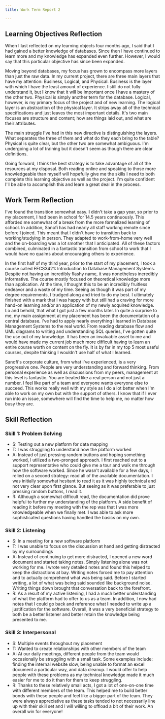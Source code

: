 ```yaml
---
title: Work Term Report 2

---
```

## Learning Objectives Reflection

When I last reflected on my learning objects four months ago, I said that I had gained a better knowledge of databases. Since then I have continued to learn more and my knowledge has expanded even further. However, I would say that this particular objective has since been expanded.

Moving beyond databases, my focus has grown to encompass more layers than just the raw data. In my current project, there are three main layers that have my attention: Business, Logical, and Physical. Business is the layer with which I have the least amount of experience. I still do not fully understand it, but I know that it will be important once I have a mastery of the other two. Physical is simply another term for the database. Logical, however, is my primary focus of the project and of new learning. The logical layer is an abstraction of the physical layer. It strips away all of the technical specifications and just leaves the most important details. It's two main focuses are structure and content; how are things laid out, and what are their attributes. 

The main struggle I've had in this new directive is distinguishing the layers. What separates the three of them and what do they each bring to the table? Physical is quite clear, but the other two are somewhat ambiguous. I'm undergoing a lot of training but it doesn't seem as though there are clear definitions. 

Going forward, I think the best strategy is to take advantage of all of the resources at my disposal. Both reading online and speaking to those more knowledgeable than myself will hopefully give me the skills I need to both complete this learning objective as well as the project. I'm quite confident I'll be able to accomplish this and learn a great deal in the process.

<div style={{"page-break-after": "always"}}></div>

## Work Term Reflection

I've found the transition somewhat easy. I didn't take a gap year, so prior to my placement, I had been in school for 14.5 years continuously. This afforded me somewhat of a break from the more formalized learning of school. In addition, Sanofi has had nearly all staff working remote since before I joined. This meant that I didn't have to transition back to working/studying in person. They adapted to work-from-home very well and the on-boarding was a lot smother that I anticipated. All of these factors combined, culminated in a fantastic transition from school to work that I would have no qualms about encouraging others to experience.

In the first half of my third year, prior to the start of my placement, I took a course called EECS3421: Introduction to Database Management Systems. Despite not having an incredibly flashy name, it was nonetheless incredibly informative. The course mostly focused on theoretical knowledge more than application. At the time, I thought this to be an incredibly fruitless endeavor and a waste of my time. Seeing as though it was part of my degree requirements, I trudged along and tried to do my best. I ultimately finished with a mark that I was happy with but still had a craving for more hand-on learning and/or an application of my newly acquired knowledge. Lo and behold, that what I got just a few months later. In quite a surprise to me, my main assignment at my placement has been the documentation of a central database. I've had to apply nearly everything I learned in Database Management Systems to the real world. From reading database flow and UML diagrams to writing and understanding SQL queries, I've gotten quite the use out of my knowledge. It has been an invaluable asset to me and would have made my current job much more difficult having to learn an entire course worth on content on the fly. It is by far in my top 5 most useful courses, despite thinking I wouldn't use half of what I learned.

Sanofi's corporate culture, from what I've experienced, is a very progressive one. People are very understanding and forward thinking. From personal experience as well as discussions from my peers, management at this level is fantastic. You are treated like a real person and not just a number. I feel like part of a team and everyone wants everyone else to succeed. This works really well with my style as I do a lot better when I'm able to work on my own but with the support of others. I know that if I ever run into an issue, somewhere will find the time to help me, no matter how busy they are.

<div style={{"page-break-after": "always"}}></div>

## Skill Reflection

### Skill 1: Problem Solving

* S: Testing out a new platform for data mapping
* T: I was struggling to understand how the platform worked
* A: Instead of just pressing random buttons and hoping something worked, I utilized a two-pronged approach. I first reached out to a support representative who could give me a tour and walk me through how the software worked. Since he wasn't available for a few days, I relied on a second strategy: read all of the available documentation. I was initially somewhat hesitant to read it as it was highly technical and not very clear upon first glance. But seeing as it was preferable to just pressing random buttons, I read it.
* R: Although a somewhat difficult read, the documentation did prove helpful to further my understanding of the platform. A side benefit of reading it before my meeting with the rep was that I was more knowledgeable when we finally met. I was able to ask more sophisticated questions having handled the basics on my own.

### Skill 2: Listening

* S: In a meeting for a new software platform
* T: I was unable to focus on the discussion at hand and getting distracted by my surroundings
* A: Instead of continuing to get more distracted, I opened a new word document and started taking notes. Simply listening alone was not working for me. I wrote very detailed notes and found this helped to keep the distractions at bay. Writing notes forced me to pay attention and to actually comprehend what was being said. Before I started writing, a lot of what was being said sounded like background noise. Writing things down brought that conversation back to the forefront.
* R: As a result of my active listening, I had a much better understanding of what the platform had to offer to us as a team. In addition, I now had notes that I could go back and reference what I needed to write up a justification for the software. Overall, it was a very beneficial strategy to both be a better listener and better retain the knowledge being presented to me.

### Skill 3: Interpersonal

* S: Multiple events throughout my placement
* T: Wanted to create relationships with other members of the team
* A: At our daily meetings, different people from the team would occasionally be struggling with a small task. Some examples include: finding the internal website slow, being unable to format an excel document a particular way, and data cleanup. I would offer to help people with these problems as my technical knowledge made it much easier for me to do it than for them to keep struggling. 
* R: Thanks to these relatively small acts, I got a lot of one-on-one time with different members of the team. This helped me to build better bonds with these people and feel like a bigger part of the team. They were always appreciative as these tasks tended to not necessarily line up with their skill set and I will willing to offload a bit of their work. An overall win for everyone!

<!-- excl. class name. subtitle: <br/><br/>Co-Op Student: QC Data Logistics and Support<br />Sanofi Pasteur<br />Work Terms To Be Completed: 3<br />Term 2 of 3-->

<!-- Download Button Below -->


<Download />
